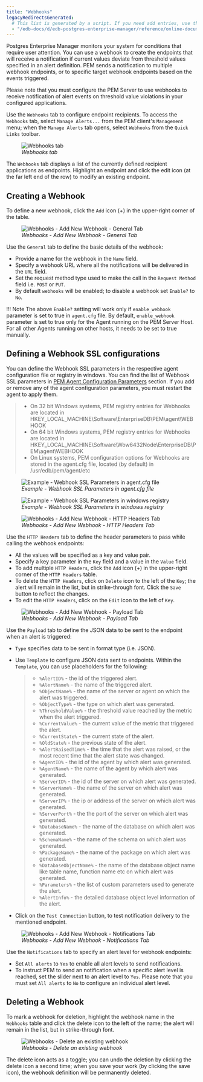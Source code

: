 ```yaml
---
title: "Webhooks"
legacyRedirectsGenerated:
  # This list is generated by a script. If you need add entries, use the `legacyRedirects` key.
  - "/edb-docs/d/edb-postgres-enterprise-manager/reference/online-documentation/8.0/pem_webhooks.html"
---
```


<div id="pem_webhooks" class="registered_link"></div>

Postgres Enterprise Manager monitors your system for conditions that require user attention. You can use a webhook to create the endpoints that will receive a notification if current values deviate from threshold values specified in an alert definition. PEM sends a notification to multiple webhook endpoints, or to specific target webhook endpoints based on the events triggered.

Please note that you must configure the PEM Server to use webhooks to receive notification of alert events on threshold value violations in your configured applications.

Use the `Webhooks` tab to configure endpoint recipients. To access the `Webhooks` tab, select `Manage Alerts...` from the PEM client's `Management` menu; when the `Manage Alerts` tab opens, select `Webhooks` from the `Quick Links` toolbar.

<figure><img src="../../images/webhooks_tab.png" class="align-center" alt="Webhooks tab" /><figcaption aria-hidden="true"><em>Webhooks tab</em></figcaption></figure>

The `Webhooks` tab displays a list of the currently defined recipient applications as endpoints. Highlight an endpoint and click the edit icon (at the far left end of the row) to modify an existing endpoint.

## Creating a Webhook

To define a new webhook, click the `Add` icon (+) in the upper-right corner of the table.

<figure><img src="../../images/webhook_add.png" class="align-center" alt="Webhooks - Add New Webhook - General Tab" /><figcaption aria-hidden="true"><em>Webhooks - Add New Webhook - General Tab</em></figcaption></figure>

Use the `General` tab to define the basic details of the webhook:

-   Provide a name for the webhook in the `Name` field.
-   Specify a webhook URL where all the notifications will be delivered in the `URL` field.
-   Set the request method type used to make the call in the `Request Method` field i.e. `POST` or `PUT`.
-   By default `webhooks` will be enabled; to disable a webhook set `Enable?` to `No`.

!!! Note
    The above `Enable?` setting will work only if `enable_webhook` parameter is set to true in `agent.cfg` file. By default, `enable_webhook` parameter is set to true only for the Agent running on the PEM Server Host. For all other Agents running on other hosts, it needs to be set to true manually.

## Defining a Webhook SSL configurations

You can define the Webhook SSL parameters in the respective agent configuration file or registry in windows. You can find the list of Webhook SSL parameters in [PEM Agent Configuration Parameters](../../02_toc_pem_agent/02_pem_agent_binding/01_pem_agent_config_params/#pem_agent_config_params) section. If you add or remove any of the agent configuration parameters, you must restart the agent to apply them.

> -   On 32 bit Windows systems, PEM registry entries for Webhooks are located in HKEY_LOCAL_MACHINE\\Software\\EnterpriseDB\\PEM\\agent\\WEBHOOK
> -   On 64 bit Windows systems, PEM registry entries for Webhooks are located in HKEY_LOCAL_MACHINE\\Software\\Wow6432Node\\EnterpriseDB\\PEM\\agent\\WEBHOOK
> -   On Linux systems, PEM configuration options for Webhooks are stored in the agent.cfg file, located (by default) in /usr/edb/pem/agent/etc

<figure><img src="../../images/webhook_ssl_config.png" class="align-center" alt="Example - Webhook SSL Parameters in agent.cfg file" /><figcaption aria-hidden="true"><em>Example - Webhook SSL Parameters in agent.cfg file</em></figcaption></figure>

<figure><img src="../../images/webhook_ssl_config_windows.png" class="align-center" alt="Example - Webhook SSL Parameters in windows registry" /><figcaption aria-hidden="true"><em>Example - Webhook SSL Parameters in windows registry</em></figcaption></figure>

<figure><img src="../../images/webhook_add_headers.png" class="align-center" alt="Webhooks - Add New Webhook - HTTP Headers Tab" /><figcaption aria-hidden="true"><em>Webhooks - Add New Webhook - HTTP Headers Tab</em></figcaption></figure>

Use the `HTTP Headers` tab to define the header parameters to pass while calling the webhook endpoints:

-   All the values will be specified as a key and value pair.
-   Specify a key parameter in the `Key` field and a value in the `Value` field.
-   To add multiple `HTTP Headers`, click the `Add` icon (+) in the upper-right corner of the `HTTP Headers` table.
-   To delete the `HTTP Headers`, click on `Delete` icon to the left of the `Key`; the alert will remain in the list, but in strike-through font. Click the `Save` button to reflect the changes.
-   To edit the `HTTP Headers`, click on the `Edit` icon to the left of `Key`.

<figure><img src="../../images/webhook_add_payload.png" class="align-center" alt="Webhooks - Add New Webhook - Payload Tab" /><figcaption aria-hidden="true"><em>Webhooks - Add New Webhook - Payload Tab</em></figcaption></figure>

Use the `Payload` tab to define the JSON data to be sent to the endpoint when an alert is triggered:

-   `Type` specifies data to be sent in format type (i.e. JSON).

-   Use `Template` to configure JSON data sent to endpoints. Within the `Template`, you can use placeholders for the following:

    > -   `%AlertID%` - the id of the triggered alert.
    > -   `%AlertName%` - the name of the triggered alert.
    > -   `%ObjectName%` - the name of the server or agent on which the alert was triggered.
    > -   `%ObjectType%` - the type on which alert was generated.
    > -   `%ThresholdValue%` - the threshold value reached by the metric when the alert triggered.
    > -   `%CurrentValue%` - the current value of the metric that triggered the alert.
    > -   `%CurrentState%` - the current state of the alert.
    > -   `%OldState%` - the previous state of the alert.
    > -   `%AlertRaisedTime%` - the time that the alert was raised, or the most recent time that the alert state was changed.
    > -   `%AgentID%` - the id of the agent by which alert was generated.
    > -   `%AgentName%` - the name of the agent by which alert was generated.
    > -   `%ServerID%` - the id of the server on which alert was generated.
    > -   `%ServerName%` - the name of the server on which alert was generated.
    > -   `%ServerIP%` - the ip or address of the server on which alert was generated.
    > -   `%ServerPort%` - the the port of the server on which alert was generated.
    > -   `%DatabaseName%` - the name of the database on which alert was generated.
    > -   `%SchemaName%` - the name of the schema on which alert was generated.
    > -   `%PackageName%` - the name of the package on which alert was generated.
    > -   `%DatabaseObjectName%` - the name of the database object name like table name, function name etc on which alert was generated.
    > -   `%Parameters%` - the list of custom parameters used to generate the alert.
    > -   `%AlertInfo%` - the detailed database object level information of the alert.

-   Click on the `Test Connection` button, to test notification delivery to the mentioned endpoint.

<figure><img src="../../images/webhook_add_notification.png" class="align-center" alt="Webhooks - Add New Webhook - Notifications Tab" /><figcaption aria-hidden="true"><em>Webhooks - Add New Webhook - Notifications Tab</em></figcaption></figure>

Use the `Notifications` tab to specify an alert level for webhook endpoints:

-   Set `All alerts` to `Yes` to enable all alert levels to send notifications.
-   To instruct PEM to send an notification when a specific alert level is reached, set the slider next to an alert level to `Yes`. Please note that you must set `All alerts` to `No` to configure an individual alert level.

## Deleting a Webhook

To mark a webhook for deletion, highlight the webhook name in the `Webhooks` table and click the delete icon to the left of the name; the alert will remain in the list, but in strike-through font.

<figure><img src="../../images/webhook_delete.png" class="align-center" alt="Webhooks - Delete an existing webhook" /><figcaption aria-hidden="true"><em>Webhooks - Delete an existing webhook</em></figcaption></figure>

The delete icon acts as a toggle; you can undo the deletion by clicking the delete icon a second time; when you save your work (by clicking the save icon), the webhook definition will be permanently deleted.
